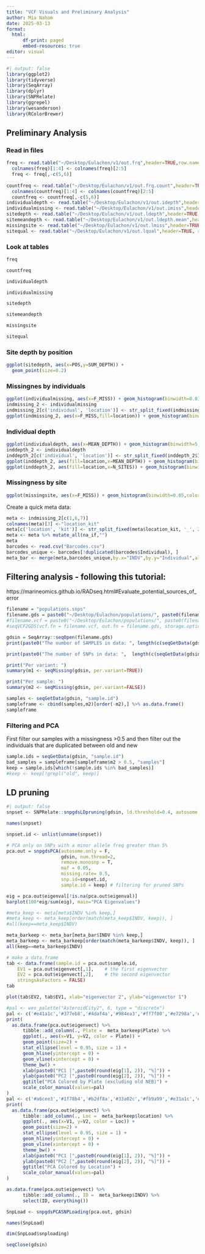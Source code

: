 ```yaml
---
title: "VCF Visuals and Preliminary Analysis"
author: Mia Nahom
date: 2025-03-13
format: 
  html:
      df-print: paged
      embed-resources: true
editor: visual
---
```


```r
#| output: false
library(ggplot2)
library(tidyverse)
library(SeqArray)
library(dplyr)
library(SNPRelate)
library(ggrepel)
library(wesanderson)
library(RColorBrewer)
```

## Preliminary Analysis

### Read in files

```r
freq <- read.table("~/Desktop/Eulachon/v1/out.frq",header=TRUE,row.names = NULL) %>%mutate(AlleleFreq=paste(.[,5], .[,6])) 
  colnames(freq)[1:4] <- colnames(freq)[2:5]
  freq <- freq[,-c(5,6)]
  
countfreq <- read.table("~/Desktop/Eulachon/v1/out.frq.count",header=TRUE, row.names = NULL) %>%mutate(AlleleFreq=paste(.[,5], .[,6])) 
  colnames(countfreq)[1:4] <- colnames(countfreq)[2:5]
  countfreq <- countfreq[,-c(5,6)]
individualdepth <- read.table("~/Desktop/Eulachon/v1/out.idepth",header=TRUE, row.names = NULL)
individualmissing <- read.table("~/Desktop/Eulachon/v1/out.imiss",header=TRUE, row.names = NULL) 
sitedepth <- read.table("~/Desktop/Eulachon/v1/out.ldepth",header=TRUE, row.names = NULL) 
sitemeandepth <- read.table("~/Desktop/Eulachon/v1/out.ldepth.mean",header=TRUE, row.names = NULL)
missingsite <- read.table("~/Desktop/Eulachon/v1/out.lmiss",header=TRUE, row.names = NULL)
sitequal <- read.table("~/Desktop/Eulachon/v1/out.lqual",header=TRUE, row.names = NULL)
```

### Look at tables
```r
freq
```

```r
countfreq
```

```r
individualdepth
```

```r
individualmissing
```

```r
sitedepth
```

```r
sitemeandepth
```

```r
missingsite
```

```r
sitequal
```

### Site depth by position

```r
ggplot(sitedepth, aes(x=POS,y=SUM_DEPTH)) +
  geom_point(size=0.2) 
```

### Missingnes by individuals

```r
ggplot(individualmissing, aes(x=F_MISS)) + geom_histogram(binwidth=0.01,color="black", fill="skyblue1")
indmissing_2 <- individualmissing
indmissing_2[c('individual', 'location')] <- str_split_fixed(indmissing_2$INDV, '_', 2)
ggplot(indmissing_2, aes(x=F_MISS,fill=location)) + geom_histogram(binwidth=0.01,color="black")
```

### Individual depth

```r
ggplot(individualdepth, aes(x=MEAN_DEPTH)) + geom_histogram(binwidth=5,color="black", fill="skyblue1")
inddepth_2 <- individualdepth
inddepth_2[c('individual', 'location')] <- str_split_fixed(inddepth_2$INDV, '_', 2)
ggplot(inddepth_2, aes(fill=location,x=MEAN_DEPTH)) + geom_histogram(binwidth=5,color="black")
ggplot(inddepth_2, aes(fill=location,x=N_SITES)) + geom_histogram(binwidth=10000,color="black")
```

### Missingness by site

```r
ggplot(missingsite, aes(x=F_MISS)) + geom_histogram(binwidth=0.05,color="black", fill="skyblue1")
```

Create a quick meta data:

```r
meta <- indmissing_2[c(1,6,7)]
colnames(meta)[3] <-"location_kit"
meta[c('location', 'kit')] <- str_split_fixed(meta$location_kit, '_', 2)
meta <- meta %>% mutate_all(na_if,"")
meta
barcodes <- read.csv("Barcodes.csv")
barcodes_unique <- barcodes[!duplicated(barcodes$Individual), ]
meta_bar <- merge(meta,barcodes_unique,by.x="INDV",by.y="Individual",all.x=TRUE)
```

## Filtering analysis - following this tutorial:

https://marineomics.github.io/RADseq.html#Evaluate_potential_sources_of_error

```r
filename = "populations.snps" 
filename.gds = paste0("~/Desktop/Eulachon/populations/", paste0(filename, ".gds"))
#filename.vcf = paste0("~/Desktop/Eulachon/populations/", paste0(filename, ".vcf"))
#seqVCF2GDS(vcf.fn = filename.vcf, out.fn = filename.gds, storage.option="ZIP_RA")
```

```r
gdsin = SeqArray::seqOpen(filename.gds)
print(paste0("The number of SAMPLES in data: ", length(c(seqGetData(gdsin, "sample.id")))))
```

```r
print(paste0("The number of SNPs in data: ",  length(c(seqGetData(gdsin, "variant.id")))))
```

```r
print("Per variant: ")
summary(m1 <- seqMissing(gdsin, per.variant=TRUE))
```

```r
print("Per sample: ")
summary(m2 <- seqMissing(gdsin, per.variant=FALSE))
```

```r
samples <- seqGetData(gdsin, "sample.id")
sampleframe <- cbind(samples,m2)[order(-m2),] %>% as.data.frame()
sampleframe
```

### Filtering and PCA 
First filter our samples with a missingness >0.5 and then filter out the individuals that are duplicated between old and new
```r
sample.ids = seqGetData(gdsin, "sample.id")
bad_samples = sampleframe[sampleframe$m2 > 0.5, "samples"]
keep = sample.ids[which(!sample.ids %in% bad_samples)]
#keep <- keep[!grepl("old", keep)]
```
## LD pruning 
```r
#| output: false
snpset <- SNPRelate::snpgdsLDpruning(gdsin, ld.threshold=0.4, autosome.only = F, start.pos="random", remove.monosnp = T, sample.id = keep)  
```
```r
names(snpset)
```
```r
snpset.id <- unlist(unname(snpset))
```


```r
# PCA only on SNPs with a minor allele freq greater than 5%
pca.out = snpgdsPCA(autosome.only = F, 
                    gdsin, num.thread=2, 
                    remove.monosnp = T, 
                    maf = 0.05,
                    missing.rate= 0.5,
                    snp.id=snpset.id,
                    sample.id = keep) # filtering for pruned SNPs
```

```r
eig = pca.out$eigenval[!is.na(pca.out$eigenval)]
barplot(100*eig/sum(eig), main="PCA Eigenvalues")
```

```r
#meta_keep <- meta[meta$INDV %in% keep,]
#meta_keep <- meta_keep[order(match(meta_keep$INDV, keep)), ]
#all(keep==meta_keep$INDV)

meta_barkeep <- meta_bar[meta_bar$INDV %in% keep,]
meta_barkeep <- meta_barkeep[order(match(meta_barkeep$INDV, keep)), ]
all(keep==meta_barkeep$INDV)
```
```r
# make a data.frame
tab <- data.frame(sample.id = pca.out$sample.id,
    EV1 = pca.out$eigenvect[,1],    # the first eigenvector
    EV2 = pca.out$eigenvect[,2],    # the second eigenvector
    stringsAsFactors = FALSE)
tab
```
```r
plot(tab$EV2, tab$EV1, xlab="eigenvector 2", ylab="eigenvector 1")
```

```r
#pal <- wes_palette("AsteroidCity2", 6, type = "discrete")
pal <- c('#e41a1c','#377eb8','#4daf4a','#984ea3','#ff7f00','#e7298a','#fdbf6f')
print(
  as.data.frame(pca.out$eigenvect) %>%
      tibble::add_column(., Plate =  meta_barkeep$Plate) %>%
      ggplot(., aes(x=V1, y=V2, color = Plate)) + 
      geom_point(size=2) +
      stat_ellipse(level = 0.95, size = 1) +
      geom_hline(yintercept = 0) +
      geom_vline(xintercept = 0) +
      theme_bw() +
      xlab(paste0("PC1 [",paste0(round(eig[1], 2)), "%]")) +
      ylab(paste0("PC2 [",paste0(round(eig[2], 2)), "%]")) +
      ggtitle("PCA Colored by Plate (excluding old NEB)") +
      scale_color_manual(values=pal)
)
pal <- c('#a6cee3','#1f78b4','#b2df8a','#33a02c','#fb9a99','#e31a1c','#fdbf6f','#ff7f00','#cab2d6','#6a3d9a')
print(
  as.data.frame(pca.out$eigenvect) %>%
      tibble::add_column(., Loc =  meta_barkeep$location) %>%
      ggplot(., aes(x=V1, y=V2, color = Loc)) + 
      geom_point(size=2) +
      stat_ellipse(level = 0.95, size = 1) +
      geom_hline(yintercept = 0) +
      geom_vline(xintercept = 0) +
      theme_bw() +
      xlab(paste0("PC1 [",paste0(round(eig[1], 2)), "%]")) +
      ylab(paste0("PC2 [",paste0(round(eig[2], 2)), "%]")) +
      ggtitle("PCA Colored by Location") +
      scale_color_manual(values=pal)
)
```


```r
as.data.frame(pca.out$eigenvect) %>%
      tibble::add_column(., ID =  meta_barkeep$INDV) %>%
      select(ID, everything()) 
```

```r
SnpLoad <- snpgdsPCASNPLoading(pca.out, gdsin)
```

```r
names(SnpLoad)
```

```r
dim(SnpLoad$snploading)
```
```r
seqClose(gdsin)
```

